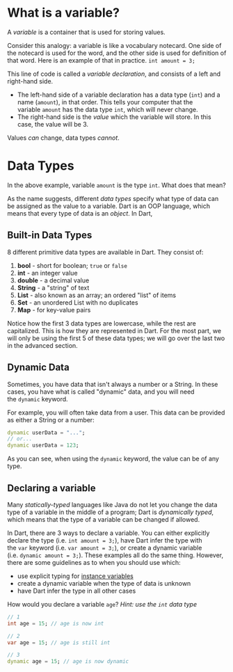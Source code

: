 # **What is a variable?**

A *variable* is a container that is used for storing values.

Consider this analogy: a variable is like a vocabulary notecard. One side of the notecard is used for the word, and the other side is used for definition of that word. Here is an example of that in practice. `int amount = 3;`

This line of code is called a *variable declaration*, and consists of a left and right-hand side.

- The left-hand side of a variable declaration has a data type (`int`) and a name (`amount`), in that order. This tells your computer that the variable `amount` has the data type `int`, which will never change.
- The right-hand side is the *value* which the variable will store. In this case, the value will be 3.

<Callout>

Values *can* change, data types *cannot*.

</Callout>

# **Data Types**

In the above example, variable `amount` is the type `int`. What does that mean?

As the name suggests, different *data types* specify what type of data can be assigned as the value to a variable. Dart is an OOP language, which means that every type of data is an *object*. In Dart,

## **Built-in Data Types**

8 different primitive data types are available in Dart. They consist of:

1. **bool** - short for boolean; `true` or `false`
2. **int** - an integer value
3. **double** - a decimal value
4. **String** - a "string" of text
5. **List** - also known as an array; an ordered "list" of items
6. **Set** - an unordered List with no duplicates
7. **Map** - for key-value pairs

Notice how the first 3 data types are lowercase, while the rest are capitalized. This is how they are represented in Dart. For the most part, we will only be using the first 5 of these data types; we will go over the last two in the advanced section.

## **Dynamic Data**

Sometimes, you have data that isn't always a number or a String. In these cases, you have what is called "dynamic" data, and you will need the `dynamic` keyword.

For example, you will often take data from a user. This data can be provided as either a String or a number:

```dart
dynamic userData = "...";
// or...
dynamic userData = 123;
```

As you can see, when using the `dynamic` keyword, the value can be of any type.

## **Declaring a variable**

Many *statically-typed* languages like Java do not let you change the data type of a variable in the middle of a program; Dart is *dynamically typed*, which means that the type of a variable can be changed if allowed.

In Dart, there are 3 ways to declare a variable. You can either explicitly declare the type (i.e. `int amount = 3;`), have Dart infer the type with the `var` keyword (i.e. `var amount = 3;`), or create a dynamic variable (i.e. `dynamic amount = 3;`). These examples all do the same thing. However, there are some guidelines as to when you should use which:

- use explicit typing for [instance variables](https://github.com/LearnWhileDoing/dart-fundamentals/blob/main/basic-dart-programming/classes/creating-a-class.md#instance-variables)
- create a dynamic variable when the type of data is unknown
- have Dart infer the type in all other cases

<Challenge>

<ChallengeDescription>

How would you declare a variable `age`? *Hint: use the `int` data type*

</ChallengeDescription>

<ChallengeAnswer>

```dart
// 1
int age = 15; // age is now int

// 2
var age = 15; // age is still int

// 3
dynamic age = 15; // age is now dynamic
```

</ChallengeAnswer>

</Challenge>